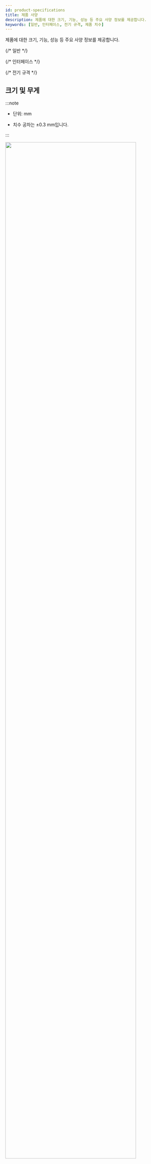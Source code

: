 ```yaml
---
id: product-specifications
title: 제품 사양
description: 제품에 대한 크기, 기능, 성능 등 주요 사양 정보를 제공합니다.
keywords: [일반, 인터페이스, 전기 규격, 제품 치수]
---
```


제품에 대한 크기, 기능, 성능 등 주요 사양 정보를 제공합니다.


{/* 일반 */}
<SpecSection data={specs.outputmodule.general} />

{/* 인터페이스 */}
<SpecSection data={specs.outputmodule.interface} />

{/* 전기 규격 */}
<SpecSection data={specs.outputmodule.power} />

## 크기 및 무게

:::note

* 단위: mm

* 치수 공차는 ±0.3 mm입니다.

:::

<Image src='/img/device/om120-dimension.svg' width='90%' className='none' />

:::note

<Anno id='anno1'>1)</Anno> 다중 색상

  * POWER - 1개

  * RELAY - 12개

  * RS-485 - 2개

  * AUX IN - 2개

  * STATUS - 1개

:::

:::info

제품 사양은 성능 개선을 위해 예고 없이 변경될 수 있습니다.

:::